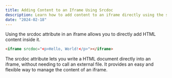 ```yaml
---
title: Adding Content to an Iframe Using Srcdoc
description: Learn how to add content to an iframe directly using the srcdoc attribute in HTML.
date: "2024-02-18"
---
```


Using the srcdoc attribute in an iframe allows you to directly add HTML content inside it.

```html
<iframe srcdoc="<p>Hello, World!</p>"></iframe>
```

The srcdoc attribute lets you write a HTML document directly into an iframe, without needing to call an external file. It provides an easy and flexible way to manage the content of an iframe.